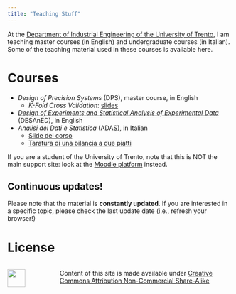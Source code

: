 ```yaml
---
title: "Teaching Stuff"
---
```


At the [Department of Industrial Engineering of the University of Trento](https://dii.unitn.it), I am teaching master courses (in English) and undergraduate courses (in Italian). Some of the teaching material used in these courses is available here.

# Courses

- *Design of Precision Systems* (DPS), master course, in English
  - *K-Fold Cross Validation*: [slides](slides/ADAS/kfold){target="_blank"}
- *[Design of Experiments and Statistical Analysis of Experimental Data](slides/DESANED/TOC.html)* (DESAnED), in English
- *Analisi dei Dati e Statistica* (ADAS), in Italian
  - [Slide del corso](slides/ADAS/TOC){target="_blank"}
  - [Taratura di una bilancia a due piatti](slides/ADAS/bilancia){target="_blank"}
  

:::callout-note
If you are a student of the University of Trento, note that this is NOT the main support site: look at the [Moodle platform](https://didatticaonline.unitn.it/dol/) instead.
:::

:::callout-important
## Continuous updates!

Please note that the material is **constantly updated**. If you are interested in a specific topic, please check the last update date (i.e., refresh your browser!)
:::


# License

:::columns
:::{.column width=150px}
![](http://mirrors.creativecommons.org/presskit/buttons/88x31/png/by-nc-sa.eu.png){height="40"}
:::

:::{.column width=600px}
Content of this site is made available under [Creative Commons Attribution Non-Commercial Share-Alike](https://creativecommons.org/licenses/by-nc-sa/4.0/)
:::
:::